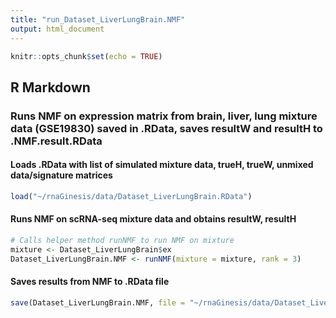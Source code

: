 ```yaml
---
title: "run_Dataset_LiverLungBrain.NMF"
output: html_document
---
```


```r
knitr::opts_chunk$set(echo = TRUE)
```

## R Markdown

### Runs NMF on expression matrix from brain, liver, lung mixture data (GSE19830) saved in .RData, saves resultW and resultH to .NMF.result.RData

#### Loads .RData with list of simulated mixture data, trueH, trueW, unmixed data/signature matrices
```r
load("~/rnaGinesis/data/Dataset_LiverLungBrain.RData")
```

#### Runs NMF on scRNA-seq mixture data and obtains resultW, resultH
```r
# Calls helper method runNMF to run NMF on mixture
mixture <- Dataset_LiverLungBrain$ex
Dataset_LiverLungBrain.NMF <- runNMF(mixture = mixture, rank = 3)
```

#### Saves results from NMF to .RData file
```r
save(Dataset_LiverLungBrain.NMF, file = "~/rnaGinesis/data/Dataset_LiverLungBrain.NMF.result.RData")
```